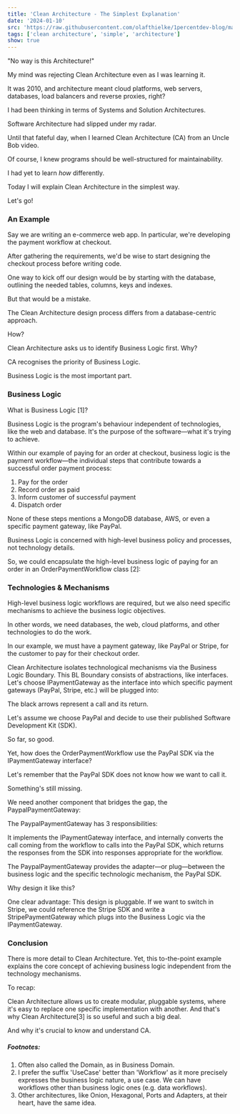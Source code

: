 ```yaml
---
title: 'Clean Architecture - The Simplest Explanation'
date: '2024-01-10'
src: 'https://raw.githubusercontent.com/olafthielke/1percentdev-blog/main/images/clean-architecture-simplest-explanation.png'
tags: ['clean architecture', 'simple', 'architecture']
show: true
---
```


"No way is this Architecture!"

My mind was rejecting Clean Architecture even as I was learning it.

It was 2010, and architecture meant cloud platforms, web servers, databases, load balancers and reverse proxies, right?

I had been thinking in terms of Systems and Solution Architectures.

Software Architecture had slipped under my radar.

Until that fateful day, when I learned Clean Architecture (CA) from an Uncle Bob video.


Of course, I knew programs should be well-structured for maintainability.

I had yet to learn *how* differently.


Today I will explain Clean Architecture in the simplest way.


Let's go!


### An Example
Say we are writing an e-commerce web app. In particular, we're developing the payment workflow at checkout.


After gathering the requirements, we'd be wise to start designing the checkout process before writing code.

One way to kick off our design would be by starting with the database, outlining the needed tables, columns, keys and indexes.

But that would be a mistake.

The Clean Architecture design process differs from a database-centric approach.

How?

Clean Architecture asks us to identify Business Logic first.
Why?

CA recognises the priority of Business Logic.

Business Logic is the most important part.


### Business Logic
What is Business Logic [1]?

Business Logic is the program's behaviour independent of technologies, like the web and database.
It's the purpose of the software—what it's trying to achieve.


Within our example of paying for an order at checkout, business logic is the payment workflow—the individual steps that contribute towards a successful order payment process:

1. Pay for the order
2. Record order as paid
3. Inform customer of successful payment
4. Dispatch order

None of these steps mentions a MongoDB database, AWS, or even a specific payment gateway, like PayPal.

Business Logic is concerned with high-level business policy and processes, not technology details.


So, we could encapsulate the high-level business logic of paying for an order in an OrderPaymentWorkflow class [2]:

<CustomImage src="https://raw.githubusercontent.com/olafthielke/1percentdev-blog/main/images/ca-simplest-1.png" alt="OrderPaymentWorkflow class" />

### Technologies & Mechanisms
High-level business logic workflows are required, but we also need specific mechanisms to achieve the business logic objectives.

In other words, we need databases, the web, cloud platforms, and other technologies to do the work.


In our example, we must have a payment gateway, like PayPal or Stripe, for the customer to pay for their checkout order.

Clean Architecture isolates technological mechanisms via the Business Logic Boundary.
This BL Boundary consists of abstractions, like interfaces.
Let's choose IPaymentGateway as the interface into which specific payment gateways (PayPal, Stripe, etc.) will be plugged into:

<CustomImage src="https://raw.githubusercontent.com/olafthielke/1percentdev-blog/main/images/ca-simplest-2.png" alt="IPaymentGateway interface" />

The black arrows represent a call and its return.


Let's assume we choose PayPal and decide to use their published Software Development Kit (SDK).

So far, so good.


Yet, how does the OrderPaymentWorkflow use the PayPal SDK via the IPaymentGateway interface?

Let's remember that the PayPal SDK does not know how we want to call it.

<CustomImage src="https://raw.githubusercontent.com/olafthielke/1percentdev-blog/main/images/ca-simplest-3.png" alt="PayPal SDK" />

Something's still missing.

We need another component that bridges the gap, the PaypalPaymentGateway:

<CustomImage src="https://raw.githubusercontent.com/olafthielke/1percentdev-blog/main/images/ca-simplest-4.png" alt="PaypalPaymentGateway" />

The PaypalPaymentGateway has 3 responsibilities:

It implements the IPaymentGateway interface, and
internally converts the call coming from the workflow to calls into the PayPal SDK, which
returns the responses from the SDK into responses appropriate for the workflow.

The PaypalPaymentGateway provides the adapter—or plug—between the business logic and the specific technologic mechanism, the PayPal SDK.


Why design it like this?

One clear advantage: This design is pluggable. If we want to switch in Stripe, we could reference the Stripe SDK and write a StripePaymentGateway which plugs into the Business Logic via the IPaymentGateway.


### Conclusion
There is more detail to Clean Architecture. Yet, this to-the-point example explains the core concept of achieving business logic independent from the technology mechanisms.

To recap:

Clean Architecture allows us to create modular, pluggable systems, where it's easy to replace one specific implementation with another.
And that's why Clean Architecture[3] is so useful and such a big deal.

And why it's crucial to know and understand CA.

##### Footnotes: 
1. Often also called the Domain, as in Business Domain.
2. I prefer the suffix 'UseCase' better than 'Workflow' as it more precisely expresses the business logic nature, a use case. We can have workflows other than business logic ones (e.g. data workflows).
3. Other architectures, like Onion, Hexagonal, Ports and Adapters, at their heart, have the same idea.